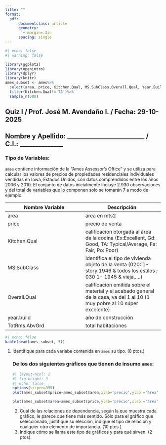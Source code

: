 ```yaml
---
title: ""
format: 
  pdf:
      documentclass: article 
      geometry:
        - margin=.3in 
      spacing: single 
---
```


```r
#| echo: false
#| warning: false

library(ggplot2)
library(openintro)
library(dplyr)
library(knitr)
ames_subset <- ames%>%
  select(area, price, Kitchen.Qual, MS.SubClass,Overall.Qual, Year.Built,TotRms.AbvGrd)%>%
  filter(Kitchen.Qual!='TA')%>%
  sample_n(500)


```

## Quiz I / Prof. José M. Avendaño I. / Fecha: 29-10-2025

## Nombre y Apellido: \_\_\_\_\_\_\_\_\_\_\_\_\_\_\_\_\_\_\_\_\_\_\_\_\_ / C.I.: \_\_\_\_\_\_\_\_\_\_\_\_\_\_

### Tipo de Variables:

`ames` contiene información de la "Ames Assessor's Office" y se utiliza para calcular los valores de precios de propiedades residenciales individuales vendidas en Iowa, Estados Unidos, con datos comprendidos entre los años 2006 y 2010. El conjunto de datos inicialmente incluye 2.930 observaciones y del total de variables que lo componen solo se tomarán 7 a modo de ejemplo.

| **Nombre Variable** | **Descripción** |
|------------------------------------|------------------------------------|
| area | área en mts2 |
| price | precio de venta |
| Kitchen.Qual | calificación otorgada al área de la cocina (Ex:Excellent, Gd: Good, TA: Typical/Average, Fa: Fair, Po: Poor) |
| MS.SubClass | Identifica el tipo de vivienda objeto de la venta (020: 1-story 1946 & todos los estilos ; 030 1- 1945 & vieja,....) |
| Overall.Qual | calificación emitida sobre el material y el acabado general de la casa, va del 1 al 10 (1 muy pobre al 10 súper excelente) |
| year.build | año de construcción |
| TotRms.AbvGrd | total habitaciones |

```r
#| echo: false
kable(head(ames_subset, 5))
```

1.  Identifique para cada variabe contenida en `ames` su tipo. (8 ptos.)

    ### De los dos siguientes gráficos que tienen de insumo `ames`:

    ```r
    #| layout-ncol: 2
    #| fig-height: 3
    #| echo: false
    options(scipen=999)
    plot(ames_subset$price~ames_subset$area,xlab='precio',ylab ='área' )

    plot(ames_subset$area~ames_subset$price,ylab='precio',xlab ='área' )
    ```

    2.  Cuál de las relaciones de dependencia, según la que muestra cada gráfico, le parece que tiene más sentido. Sólo para el gráfico que seleccionado, justifique su elección, indique el tipo de relación y cualquier otro elemento de importancia. (10 ptos.)
    3.  Indique cómo se llama este tipo de gráficos y para qué sirven. (2 ptos).
